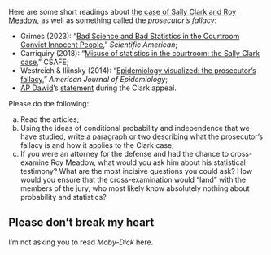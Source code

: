 Here are some short readings about [the case of Sally Clark and Roy Meadow](https://sta240-f25.github.io/slides/2025-08-25-welcome.html#/sally-clark-1964---2007), as well as something called the *prosecutor's fallacy*:

- Grimes (2023): "[Bad Science and Bad Statistics in the Courtroom Convict Innocent People](https://www.scientificamerican.com/article/bad-science-and-bad-statistics-in-the-courtroom-convict-innocent-people/?utm_source=chatgpt.com)," *Scientific American*;
- Carriquiry (2018): "[Misuse of statistics in the courtroom: the Sally Clark case](https://forensicstats.org/blog/2018/02/16/misuse-statistics-courtroom-sally-clark-case/?utm_source=chatgpt.com)," CSAFE;
- Westreich & Iliinsky (2014): "[Epidemiology visualized: the prosecutor's fallacy](https://sta240-f25.github.io/readings/westreich-iliinsky-2014-aje.pdf)," *American Journal of Epidemiology*;
- [AP Dawid](https://en.wikipedia.org/wiki/Philip_Dawid)'s [statement](https://sta240-f25.github.io/readings/dawid-clark-statement.pdf) during the Clark appeal.

Please do the following:

a. Read the articles;
b. Using the ideas of conditional probability and independence that we have studied, write a paragraph or two describing what the prosecutor's fallacy is and how it applies to the Clark case;
c. If you were an attorney for the defense and had the chance to cross-examine Roy Meadow, what would you ask him about his statistical testimony? What are the most incisive questions you could ask? How would you ensure that the cross-examination would "land" with the members of the jury, who most likely know absolutely nothing about probability and statistics?

::: callout-warning
## Please don't break my heart

I'm not asking you to read *Moby-Dick* here.
:::